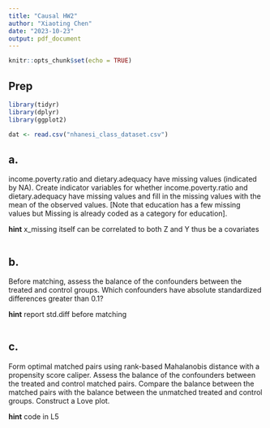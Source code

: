 ```yaml
---
title: "Causal HW2"
author: "Xiaoting Chen"
date: "2023-10-23"
output: pdf_document
---
```


```r
knitr::opts_chunk$set(echo = TRUE)
```

## Prep

```r
library(tidyr)
library(dplyr)
library(ggplot2)

dat <- read.csv("nhanesi_class_dataset.csv")
```


## a.

income.poverty.ratio and dietary.adequacy have missing values (indicated by NA). Create indicator variables for whether income.poverty.ratio and dietary.adequacy have missing values and fill in the missing values with the mean of the observed values. [Note that education has a few missing values but Missing is already coded as a category for education].

**hint**
x_missing itself can be correlated to both Z and Y thus be a covariates
```r

```

## b.

Before matching, assess the balance of the confounders between the treated and control groups. Which confounders have absolute standardized differences greater than 0.1?

**hint**
report std.diff before matching
```r

```

## c.

Form optimal matched pairs using rank-based Mahalanobis distance with a propensity score caliper. Assess the balance of the confounders between the treated and control matched pairs. Compare the balance between the matched pairs with the balance between the unmatched treated and control groups. Construct a Love plot.


**hint**
code in L5

```r

```